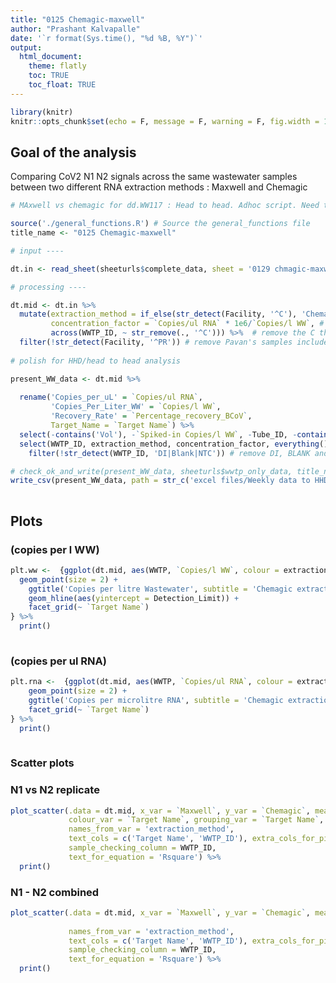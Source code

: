 ```yaml
---
title: "0125 Chemagic-maxwell"
author: "Prashant Kalvapalle"
date: '`r format(Sys.time(), "%d %B, %Y")`'
output: 
  html_document:
    theme: flatly
    toc: TRUE
    toc_float: TRUE
---
```


```r
library(knitr)
knitr::opts_chunk$set(echo = F, message = F, warning = F, fig.width = 12, fig.height = 4)

```

## Goal of the analysis

Comparing CoV2 N1 N2 signals across the same wastewater samples between two different RNA extraction methods : Maxwell and Chemagic

```r
# MAxwell vs chemagic for dd.WW117 : Head to head. Adhoc script. Need to run the prerequisites

source('./general_functions.R') # Source the general_functions file
title_name <- "0125 Chemagic-maxwell"

# input ----

dt.in <- read_sheet(sheeturls$complete_data, sheet = '0129 chmagic-maxwell+pavan')

# processing ----

dt.mid <- dt.in %>% 
  mutate(extraction_method = if_else(str_detect(Facility, '^C'), 'Chemagic', 'Maxwell'),
         concentration_factor = `Copies/ul RNA` * 1e6/`Copies/l WW`, # just for checking/for kathy's easy reference
         across(WWTP_ID, ~ str_remove(., '^C'))) %>%  # remove the C that identifies Chemagic
  filter(!str_detect(Facility, '^PR')) # remove Pavan's samples included in this plate
  
# polish for HHD/head to head analysis

present_WW_data <- dt.mid %>%
    
  rename('Copies_per_uL' = `Copies/ul RNA`,
         'Copies_Per_Liter_WW' = `Copies/l WW`,
         'Recovery_Rate' = `Percentage_recovery_BCoV`,
         Target_Name = `Target Name`) %>%
  select(-contains('Vol'), -`Spiked-in Copies/l WW`, -Tube_ID, -contains('Droplets')) %>% 
  select(WWTP_ID, extraction_method, concentration_factor, everything()) %>%  # order important columns first
    filter(!str_detect(WWTP_ID, 'DI|Blank|NTC')) # remove DI, BLANK and NTC controls

# check_ok_and_write(present_WW_data, sheeturls$wwtp_only_data, title_name) # save results to a google sheet, ask for overwrite
write_csv(present_WW_data, path = str_c('excel files/Weekly data to HHD/', '0125 lift station Rice', '.csv'), na = '') # output csv file
    
```


## Plots

### (copies per l WW)

```r
plt.ww <-  {ggplot(dt.mid, aes(WWTP, `Copies/l WW`, colour = extraction_method)) +
  geom_point(size = 2) + 
    ggtitle('Copies per litre Wastewater', subtitle = 'Chemagic extraction vs Maxwell') + 
    geom_hline(aes(yintercept = Detection_Limit)) +
    facet_grid(~ `Target Name`)
} %>% 
  print()
  
```


### (copies per ul RNA)

```r

plt.rna <-  {ggplot(dt.mid, aes(WWTP, `Copies/ul RNA`, colour = extraction_method)) +
    geom_point(size = 2) + 
    ggtitle('Copies per microlitre RNA', subtitle = 'Chemagic extraction vs Maxwell') + 
    facet_grid(~ `Target Name`)
} %>% 
  print()
  
```



### Scatter plots

### N1 vs N2 replicate

```r

plot_scatter(.data = dt.mid, x_var = `Maxwell`, y_var = `Chemagic`, measure_var = 'Copies/l WW',
             colour_var = `Target Name`, grouping_var = `Target Name`,
             names_from_var = 'extraction_method',
             text_cols = c('Target Name', 'WWTP_ID'), extra_cols_for_pivot = NULL,
             sample_checking_column = WWTP_ID,
             text_for_equation = 'Rsquare') %>% 
  print()

```

### N1 - N2 combined

```r

plot_scatter(.data = dt.mid, x_var = `Maxwell`, y_var = `Chemagic`, measure_var = 'Copies/l WW',
             
             names_from_var = 'extraction_method',
             text_cols = c('Target Name', 'WWTP_ID'), extra_cols_for_pivot = NULL,
             sample_checking_column = WWTP_ID,
             text_for_equation = 'Rsquare') %>% 
  print()

```